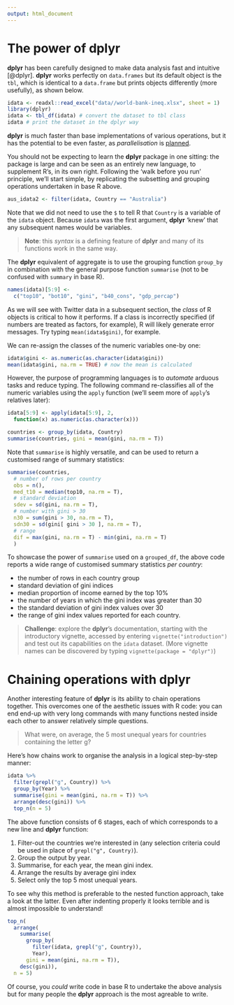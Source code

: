 ```yaml
---
output: html_document
---
```


\chapter{Manipulating Big Data}

# The power of dplyr

**dplyr** has been carefully designed to make data analysis
fast and intuitive [@dplyr]. **dplyr** works perfectly
on `data.frames` but its default object is the `tbl`, which
is identical to a `data.frame` but prints
objects differently (more usefully), as shown below.

```r
idata <- readxl::read_excel("data//world-bank-ineq.xlsx", sheet = 1)
library(dplyr)
idata <- tbl_df(idata) # convert the dataset to tbl class
idata # print the dataset in the dplyr way
```

**dplyr** is much faster than base implementations of various
operations, but it has the potential to be even faster, as
*parallelisation* is
[planned](https://github.com/hadley/dplyr/issues/145).

You should not be expecting to learn the **dplyr** package in one sitting:
the package is large and can be seen as
an entirely new language, to supplement R's,
in its own right. Following the 'walk before you run' principle,
we'll start simple, by replicating the subsetting
and grouping operations undertaken in base R above.

```r
aus_idata2 <- filter(idata, Country == "Australia")
```

Note that we did not need to use the `$` to tell R
that `Country` is a variable of the `idata` object.
Because `idata` was the first argument, **dplyr** 'knew'
that any subsequent names would be variables.

> **Note**: this *syntax* is a defining feature of **dplyr**
and many of its functions work in the same way.

The **dplyr** equivalent of aggregate is to use
the grouping function `group_by` in combination with
the general purpose function `summarise` (not to
be confused with `summary` in base R).

```r
names(idata)[5:9] <-
  c("top10", "bot10", "gini", "b40_cons", "gdp_percap")
```

As we will see with Twitter data in a subsequent section,
the *class* of R objects is critical to how it performs.
If a class is incorrectly specified (if numbers are treated
as factors, for example), R will likely generate error messages.
Try typing `mean(idata$gini)`, for example.

We can re-assign the classes of the numeric variables
one-by one:

```r
idata$gini <- as.numeric(as.character(idata$gini))
mean(idata$gini, na.rm = TRUE) # now the mean is calculated
```

However, the purpose of programming languages is to *automate*
arduous tasks and reduce typing. The following command
re-classifies all of the numeric variables using
the `apply` function (we'll seem more of `apply`'s relatives
later):

```r
idata[5:9] <- apply(idata[5:9], 2,
  function(x) as.numeric(as.character(x)))
```

```r
countries <- group_by(idata, Country)
summarise(countries, gini = mean(gini, na.rm = T))
```

Note that `summarise` is highly versatile, and can
be used to return a customised range of summary statistics:

```r
summarise(countries,
  # number of rows per country
  obs = n(), 
  med_t10 = median(top10, na.rm = T),
  # standard deviation
  sdev = sd(gini, na.rm = T), 
  # number with gini > 30
  n30 = sum(gini > 30, na.rm = T), 
  sdn30 = sd(gini[ gini > 30 ], na.rm = T),
  # range
  dif = max(gini, na.rm = T) - min(gini, na.rm = T)
  )
```

To showcase the power of `summarise` used on
a `grouped_df`, the
above code reports a wide range of customised
summary statistics
*per country*: 

- the number of rows in each country group
- standard deviation of gini indices
- median proportion of income earned by the top 10%
- the number of years in which the gini index was greater than 30
- the standard deviation of gini index values over 30
- the range of gini index values reported for each country.

> **Challenge**: explore the **dplyr**'s documentation, starting with the introductory vignette, accessed by entering `vignette("introduction")` and test out its capabilities on the `idata` dataset. (More vignette names can be discovered by typing `vignette(package = "dplyr")`)

# Chaining operations with dplyr

Another interesting feature of **dplyr** is its ability
to chain operations together. This overcomes one of the
aesthetic issues with R code: you can end end-up with
very long commands with many functions nested inside each
other to answer relatively simple questions.

> What were, on average, the 5 most unequal
years for countries containing the letter g?

Here's how chains work to organise the analysis in a
logical step-by-step manner:

```r
idata %>% 
  filter(grepl("g", Country)) %>%
  group_by(Year) %>%
  summarise(gini = mean(gini, na.rm = T)) %>%
  arrange(desc(gini)) %>%
  top_n(n = 5)
```

The above function consists of 6 stages, each of which
corresponds to a new line and **dplyr** function:

1. Filter-out the countries we're interested in (any selection criteria could be used in place of `grepl("g", Country)`).
2. Group the output by year.
3. Summarise, for each year, the mean gini index.
4. Arrange the results by average gini index
5. Select only the top 5 most unequal years.

To see why this method is preferable to the nested
function approach, take a look at the latter.
Even after indenting properly it looks terrible
and is almost impossible to understand!

```r
top_n(
  arrange(
    summarise(
      group_by(
        filter(idata, grepl("g", Country)),
        Year),
      gini = mean(gini, na.rm = T)),
    desc(gini)),
  n = 5)
```

Of course, you *could* write code in base R to
undertake the above analysis but for many
people the **dplyr** approach is the most agreable to write.

